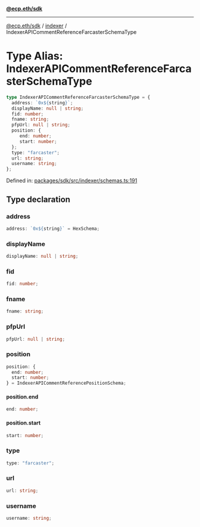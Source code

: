 [**@ecp.eth/sdk**](../../index.mdx)

***

[@ecp.eth/sdk](/sdk-reference/index.mdx) / [indexer](/sdk-reference/indexer/index.mdx) / IndexerAPICommentReferenceFarcasterSchemaType

# Type Alias: IndexerAPICommentReferenceFarcasterSchemaType

```ts
type IndexerAPICommentReferenceFarcasterSchemaType = {
  address: `0x${string}`;
  displayName: null | string;
  fid: number;
  fname: string;
  pfpUrl: null | string;
  position: {
     end: number;
     start: number;
  };
  type: "farcaster";
  url: string;
  username: string;
};
```

Defined in: [packages/sdk/src/indexer/schemas.ts:191](https://github.com/ecp-eth/comments-monorepo/blob/main/packages/sdk/src/indexer/schemas.ts#L191)

## Type declaration

### address

```ts
address: `0x${string}` = HexSchema;
```

### displayName

```ts
displayName: null | string;
```

### fid

```ts
fid: number;
```

### fname

```ts
fname: string;
```

### pfpUrl

```ts
pfpUrl: null | string;
```

### position

```ts
position: {
  end: number;
  start: number;
} = IndexerAPICommentReferencePositionSchema;
```

#### position.end

```ts
end: number;
```

#### position.start

```ts
start: number;
```

### type

```ts
type: "farcaster";
```

### url

```ts
url: string;
```

### username

```ts
username: string;
```
